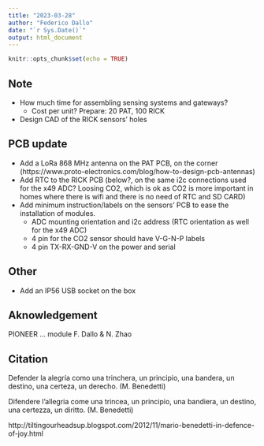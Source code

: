 ```yaml
---
title: "2023-03-28"
author: "Federico Dallo"
date: "`r Sys.Date()`"
output: html_document
---
```


```r
knitr::opts_chunk$set(echo = TRUE)
```

## Note

- How much time for assembling sensing systems and gateways? 
  - Cost per unit? Prepare: 20 PAT, 100 RICK
- Design CAD of the RICK sensors' holes

## PCB update

- Add a LoRa 868 MHz antenna on the PAT PCB, on the corner (https://www.proto-electronics.com/blog/how-to-design-pcb-antennas)
- Add RTC to the RICK PCB (below?, on the same i2c connections used for the x49 ADC? Loosing CO2, which is ok as CO2 is more important in homes where there is wifi and there is no need of RTC and SD CARD)
- Add minimum instruction/labels on the sensors' PCB to ease the installation of modules.
  - ADC mounting orientation and i2c address (RTC orientation as well for the x49 ADC)
  - 4 pin for the CO2 sensor should have V-G-N-P labels
  - 4 pin TX-RX-GND-V on the power and serial

## Other

- Add an IP56 USB socket on the box

## Aknowledgement

PIONEER ... module
F. Dallo & N. Zhao

## Citation

Defender la alegría como una trinchera,
un principio, una bandera, un destino,
una certeza, un derecho. (M. Benedetti)

Difendere l’allegria come una trincea, 
un principio, una bandiera, un destino, 
una certezza, un diritto. (M. Benedetti)

http://tiltingourheadsup.blogspot.com/2012/11/mario-benedetti-in-defence-of-joy.html

